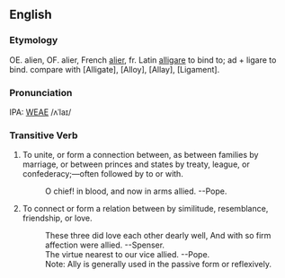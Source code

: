 ==English==
===Etymology===
OE. alien, OF. alier, French [[alier]], fr. Latin [[alligare]]  to bind to; ad + ligare to bind. compare with [Alligate], [Alloy], [Allay], [Ligament].

===Pronunciation===
IPA: [[WEAE]] /ʌˈlaɪ/

===Transitive Verb===
# To unite, or form a connection between, as between  families by marriage, or between princes and states by treaty, league, or confederacy;&mdash;often followed by to or with.
#:    O chief! in blood, and now in arms allied. --Pope.
# To connect or form a relation between by similitude, resemblance, friendship, or love.
#:    These three did love each other dearly well, And with so firm affection were allied. --Spenser.
#:    The virtue nearest to our vice allied. --Pope.
#:    Note: Ally is generally used in the passive form or reflexively.
<!-- material copied from Webster's Revised Unabridged Dictionary (1913) -->